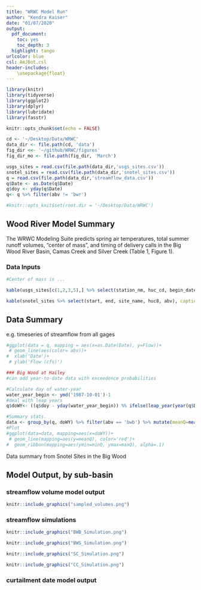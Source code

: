 ```yaml
---
title: "WRWC Model Run"
author: "Kendra Kaiser"
date: "01/07/2020"
output: 
  pdf_document:
    toc: yes
    toc_depth: 3
  highlight: tango
urlcolor: blue
csl: AmJBot.csl
header-includes:
    \usepackage{float}
---
```


```r
library(knitr)
library(tidyverse)
library(ggplot2)
library(dplyr)
library(lubridate)
library(fasstr)

knitr::opts_chunk$set(echo = FALSE)

cd <- '~/Desktop/Data/WRWC'
data_dir <- file.path(cd, 'data')
fig_dir <<- '~/github/WRWC/figures'
fig_dir_mo <- file.path(fig_dir, 'March')

usgs_sites = read.csv(file.path(data_dir,'usgs_sites.csv'))
snotel_sites = read.csv(file.path(data_dir,'snotel_sites.csv'))
q = read.csv(file.path(data_dir,'streamflow_data.csv'))
q$Date <- as.Date(q$Date)
q$doy <- yday(q$Date)
q<- q %>% filter(abv != 'bwr')

#knitr::opts_knit$set(root.dir = '~/Desktop/Data/WRWC')

```

## Wood River Model Summary

The WRWC Modeling Suite predicts spring air temperatures, total summer runoff volumes, "center of mass", and timing of delivery calls in the Big Wood River Basin, Camas Creek and Silver Creek (Table 1, Figure 1). 


### Data Inputs
```r
#Center of mass is ...

kable(usgs_sites[c(1,2,3,5),] %>% select(station_nm, huc_cd, begin_date, end_date, abv), caption = "USGS Sites")

kable(snotel_sites %>% select(start, end, site_name, huc8, abv), caption = "Snotel Sites")
```

## Data Summary
e.g. timeseries of streamflow from all gages
```r
#ggplot(data = q, mapping = aes(x=as.Date(Date), y=Flow))+
 # geom_line(aes(color= abv))+
#  xlab('Date')+
 # ylab('Flow (cfs)')
```



```r
### Big Wood at Hailey
#can add year-to-date data with exceedence probabilities

#Calculate day of water-year
water_year_begin <- ymd('1987-10-01')-1
#deal with leap years
q$doWY<- ((q$doy - yday(water_year_begin)) %% ifelse(leap_year(year(q$Date)), 366, 365)) +1

#Summary stats.
data <- group_by(q, doWY) %>% filter(abv == 'bwb') %>% mutate(meanQ=mean(Flow), maxQ=max(Flow), minQ=min(Flow))
#Plot
#ggplot(data=data, mapping=aes(x=doWY))+
 # geom_line(mapping=aes(y=meanQ), color='red')+
#  geom_ribbon(mapping=aes(ymin=minQ, ymax=maxQ), alpha=.1)
```

Data summary from Snotel Sites in the Big Wood

## Model Output, by sub-basin

### streamflow volume model output
```r
knitr::include_graphics("sampled_volumes.png")
```

### streamflow simulations
```r
knitr::include_graphics("BWB_Simulation.png")
```

```r
knitr::include_graphics("BWS_Simulation.png")
```

```r
knitr::include_graphics("SC_Simulation.png")
```

```r
knitr::include_graphics("CC_Simulation.png")
```


### curtailment date model output 
